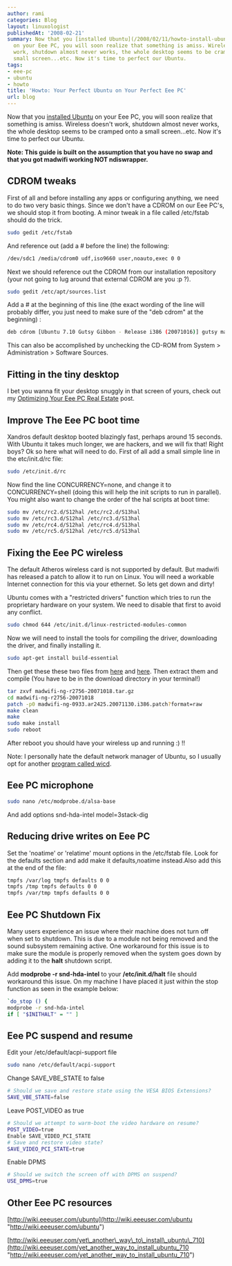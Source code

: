 ```yaml
---
author: rami
categories: Blog
layout: linuxologist
publishedAt: '2008-02-21'
summary: Now that you [installed Ubuntu](/2008/02/11/howto-install-ubuntu-on-your-eee-pc)
  on your Eee PC, you will soon realize that something is amiss. Wireless doesn't
  work, shutdown almost never works, the whole desktop seems to be cramped onto a
  small screen...etc. Now it's time to perfect our Ubuntu.
tags:
- eee-pc
- ubuntu
- howto
title: 'Howto: Your Perfect Ubuntu on Your Perfect Eee PC'
url: blog
---
```


Now that you [installed Ubuntu](/2008/02/11/howto-install-ubuntu-on-your-eee-pc) on your Eee PC, you will soon realize that something is amiss. Wireless doesn't work, shutdown almost never works, the whole desktop seems to be cramped onto a small screen...etc. Now it's time to perfect our Ubuntu.

**Note: This guide is built on the assumption that you have no swap and that you got madwifi working NOT ndiswrapper.**

## CDROM tweaks

First of all and before installing any apps or configuring anything, we need to do two very basic things. Since we don't have a CDROM on our Eee PC's, we should stop it from booting. A minor tweak in a file called /etc/fstab should do the trick. 

```bash
sudo gedit /etc/fstab 
```

And reference out (add a # before the line) the following: 

```bash
/dev/sdc1 /media/cdrom0 udf,iso9660 user,noauto,exec 0 0
```

Next we should reference out the CDROM from our installation repository (your not going to lug around that external CDROM are you :p ?).

```bash
sudo gedit /etc/apt/sources.list
```

Add a # at the beginning of this line (the exact wording of the line will probably differ, you just need to make sure of the "deb cdrom" at the beginning) :
  
```bash
deb cdrom [Ubuntu 7.10 Gutsy Gibbon - Release i386 (20071016)] gutsy main restricted
```

This can also be accomplished by unchecking the CD-ROM from System > Administration > Software Sources.

## Fitting in the tiny desktop

I bet you wanna fit your desktop snuggly in that screen of yours, check out my [Optimizing Your Eee PC Real Estate](/2008/03/07/howto-optimize-your-eee-pc-screen-real-estate) post.

## Improve The Eee PC boot time

Xandros default desktop booted blazingly fast, perhaps around 15 seconds. With Ubuntu it takes much longer, we are hackers, and we will fix that! Right boys? Ok so here what will need to do. First of all add a small simple line in the etc/init.d/rc file:


```bash
sudo /etc/init.d/rc
```

Now find the line CONCURRENCY=none, and change it to CONCURRENCY=shell (doing this will help the init scripts to run in parallel). You might also want to change the order of the hal scripts at boot time:


```bash
sudo mv /etc/rc2.d/S12hal /etc/rc2.d/S13hal  
sudo mv /etc/rc3.d/S12hal /etc/rc3.d/S13hal  
sudo mv /etc/rc4.d/S12hal /etc/rc4.d/S13hal  
sudo mv /etc/rc5.d/S12hal /etc/rc5.d/S13hal
```

## Fixing the Eee PC wireless

The default Atheros wireless card is not supported by default. But madwifi has released a patch to allow it to run on Linux. You will need a workable Internet connection for this via your ethernet. So lets get down and dirty!

Ubuntu comes with a "restricted drivers" function which tries to run the proprietary hardware on your system. We need to disable that first to avoid any conflict.

```bash
sudo chmod 644 /etc/init.d/linux-restricted-modules-common
```

Now we will need to install the tools for compiling the driver, downloading the driver, and finally installing it.

```bash
sudo apt-get install build-essential  
```

Then get these these two files from [here](http://snapshots.madwifi.org/madwifi-ng/madwifi-ng-r2756-20071018.tar.gz "here") and [here](http://madwifi.org/attachment/ticket/1679/madwifi-ng-0933.ar2425.20071130.i386.patch?format=raw "here"). Then extract them and compile (You have to be in the download directory in your terminal!)

```bash
tar zxvf madwifi-ng-r2756-20071018.tar.gz  
cd madwifi-ng-r2756-20071018  
patch -p0 madwifi-ng-0933.ar2425.20071130.i386.patch?format=raw  
make clean  
make  
sudo make install  
sudo reboot
```

After reboot you should have your wireless up and running :) !!

Note: I personally hate the default network manager of Ubuntu, so I usually opt for another [program called wicd](/2007/12/06/wicd-the-solution-for-all-your-linux-wireless-woes).

## Eee PC microphone


```bash
sudo nano /etc/modprobe.d/alsa-base
```

And add options snd-hda-intel model=3stack-dig

## Reducing drive writes on Eee PC

Set the 'noatime' or 'relatime' mount options in the /etc/fstab file. 
Look for the defaults section and add make it defaults,noatime instead.Also add this at the end of the file:

```bash
tmpfs /var/log tmpfs defaults 0 0 
tmpfs /tmp tmpfs defaults 0 0 
tmpfs /var/tmp tmpfs defaults 0 0
```

## Eee PC Shutdown Fix

Many users experience an issue where their machine does not turn off when set to shutdown. This is due to a module not being removed and the sound subsystem remaining active. One workaround for this issue is to make sure the module is properly removed when the system goes down by adding it to the **halt** shutdown script.

Add **modprobe -r snd-hda-intel** to your **/etc/init.d/halt** file should workaround this issue. On my machine I have placed it just within the stop function as seen in the example below:

```bash
`do_stop () {  
modprobe -r snd-hda-intel  
if [ "$INITHALT" = "" ]  
```

## Eee PC suspend and resume

Edit your /etc/default/acpi-support file

```bash
sudo nano /etc/default/acpi-support
```

Change SAVE_VBE_STATE to false

```bash
# Should we save and restore state using the VESA BIOS Extensions?  
SAVE_VBE_STATE=false
```

Leave POST_VIDEO as true

```bash
# Should we attempt to warm-boot the video hardware on resume?  
POST_VIDEO=true
Enable SAVE_VIDEO_PCI_STATE
# Save and restore video state?  
SAVE_VIDEO_PCI_STATE=true
```

Enable DPMS

```bash
# Should we switch the screen off with DPMS on suspend?  
USE_DPMS=true
```

## Other Eee PC resources

[http://wiki.eeeuser.com/ubuntu](http://wiki.eeeuser.com/ubuntu "http://wiki.eeeuser.com/ubuntu")

[http://wiki.eeeuser.com/yet\_another\_way\_to\_install\_ubuntu\_710](http://wiki.eeeuser.com/yet_another_way_to_install_ubuntu_710 "http://wiki.eeeuser.com/yet_another_way_to_install_ubuntu_710")
